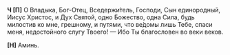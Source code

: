 **Ч [П]** О Владыка, Бог-Отец, Вседержи́тель, Господи, Сын единородный, Иисус Христос, и Дух Святой, одно Божество, одна Сила, будь милостив ко мне, грешному, и путями, что ве́домы лишь Тебе, спаси меня, недостойного слугу Твоего! — Ибо Ты благословен во веки веков.

**[Н]** Аминь.
